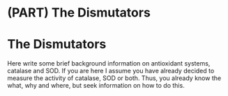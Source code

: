 # (PART) The Dismutators {-}

# The Dismutators {#chapter5}

Here write some brief background information on antioxidant systems, catalase and SOD. If you are here I assume you have already decided to measure the activity of catalase, SOD or both. Thus, you already know the what, why and where, but seek information on how to do this.

